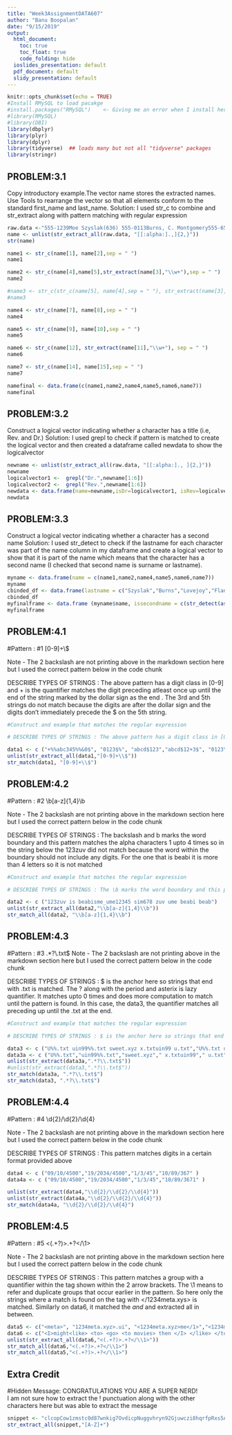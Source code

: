 ```yaml
---
title: "Week3AssignmentDATA607"
author: "Banu Boopalan"
date: "9/15/2019"
output:
  html_document:
    toc: true
    toc_float: true
    code_folding: hide
  ioslides_presentation: default
  pdf_document: default
  slidy_presentation: default
---
```

```r
knitr::opts_chunk$set(echo = TRUE)
#Install RMySQL to load pacakge
#install.packages("RMySQL")    <- Giving me an error when I install here so commented this out as I installed this already.
#library(RMySQL)
#library(DBI)
library(dbplyr)
library(plyr)
library(dplyr)
library(tidyverse)  ## loads many but not all "tidyverse" packages
library(stringr)
```

## PROBLEM:3.1
Copy introductory example.The vector name stores the extracted names. Use Tools to rearrange the vector so that all elements conform to the standard first_name and last_name.
Solution: I used str_c to combine and str_extract along with pattern matching with regular expression

```r
raw.data <-"555-1239Moe Szyslak(636) 555-0113Burns, C. Montgomery555-6542Rev. Timothy Lovejoy555 8904Ned Flanders636-555-3226Simpson, Homer5553642Dr. Julius Hibbert"
name <- unlist(str_extract_all(raw.data, "[[:alpha:].,]{2,}"))
str(name)

name1 <- str_c(name[1], name[2],sep = " ")
name1

name2 <- str_c(name[4],name[5],str_extract(name[3],"\\w+"),sep = " ")
name2

#name3 <- str_c(str_c(name[5], name[4],sep = " "), str_extract(name[3],"\\w+"), sep = "")
#name3

name4 <- str_c(name[7], name[8],sep = " ")
name4

name5 <- str_c(name[9], name[10],sep = " ")
name5

name6 <- str_c(name[12], str_extract(name[11],"\\w+"), sep = " ")
name6

name7 <- str_c(name[14], name[15],sep = " ")
name7

namefinal <- data.frame(c(name1,name2,name4,name5,name6,name7))
namefinal 

```

## PROBLEM:3.2
Construct a logical vector indicating whether a character has a title (i.e, Rev. and Dr.)
Solution: I used grepl to check if pattern is matched to create the logical vector and then created a dataframe called newdata to show the logicalvector

```r
newname <- unlist(str_extract_all(raw.data, "[[:alpha:]., ]{2,}"))
newname
logicalvector1 <-  grepl("Dr.",newname[1:6]) 
logicalvector2 <-  grepl("Rev.",newname[1:6]) 
newdata <- data.frame(name=newname,isDr=logicalvector1, isRev=logicalvector2)
newdata
```


## PROBLEM:3.3
Construct a logical vector indicating whether a character has a second name
Solution: I used str_detect to check if the lastname for each character was part of the name column in my dataframe and create a logical vector to show that it is part of the name which means that the character has a second name (I checked that second name is surname or lastname).

```r
myname <- data.frame(name = c(name1,name2,name4,name5,name6,name7))
myname
cbinded_df <- data.frame(lastname = c("Szyslak","Burns","Lovejoy","Flanders","Simpson","Hibbert"))
cbinded_df
myfinalframe <- data.frame (myname$name, issecondname = c(str_detect(as.character(myname$name),as.character(cbinded_df$lastname))))
myfinalframe
```


## PROBLEM:4.1
#Pattern : #1	[0-9]+\\$

Note - The 2 backslash are not printing above in the markdown section here but I used the correct pattern below in the code chunk

DESCRIBE TYPES OF STRINGS : The above pattern has a digit class in [0-9] and + is the quantifier matches the digit preceding atleast once up until the end of the string marked by the dollar sign as the end . The 3rd and 5th strings do not match because the digits are after the dollar sign and the digits don't immediately precede the $ on the 5th string.

```r
#Construct and example that matches the regular expression

# DESCRIBE TYPES OF STRINGS : The above pattern has a digit class in [0-9] and + is the quantifier matches the digit preceding atleast once up until the end of the string marked by the '$' . The 3rd and 5th strings do not match because the digits are after the '$' and the digits don't immediately precede the $ on the 5th string.

data1 <- c ("+%%abc345%%&0$", "0123$%", "abcd$123","abcd$12+3$", "0123\\))$%")
unlist(str_extract_all(data1,"[0-9]+\\$"))
str_match(data1, "[0-9]+\\$")
```

## PROBLEM:4.2
#Pattern : #2	\\b[a-z]{1,4}\\b

Note - The 2 backslash are not printing above in the markdown section here but I used the correct pattern below in the code chunk

DESCRIBE TYPES OF STRINGS : The  backslash and b marks the word boundary and this pattern matches the alpha characters 1 upto 4 times so in the string below the 123zuv did not match because the word within the boundary should not include any digits. For the one that is beabi it is more than 4 letters so it is not matched

```r
#Construct and example that matches the regular expression

# DESCRIBE TYPES OF STRINGS : The \b marks the word boundary and this pattern matches the alpha characters 1 upto 4 times so in the string below the 123zuv did not match because the word within the boundary should not include any digits. For the one that is beabi it is more than 4 letters so it is not matched

data2 <- c ("123zuv is beabisme_ume12345 sim678 zuv ume beabi beab")
unlist(str_extract_all(data2,"\\b[a-z]{1,4}\\b"))
str_match_all(data2, "\\b[a-z]{1,4}\\b")
```


## PROBLEM:4.3
#Pattern : #3	.*?\\.txt$
Note - The 2 backslash are not printing above in the markdown section here but I used the correct pattern below in the code chunk

DESCRIBE TYPES OF STRINGS : $ is the anchor here so strings that end with .txt is matched. The ? along with the period and asterix is lazy quantifier. It  matches upto 0 times and does more computation to match until the pattern is found. In this case, the data3, the quantifier matches all preceding up until the .txt at the end.

```r
#Construct and example that matches the regular expression

# DESCRIBE TYPES OF STRINGS : $ is the anchor here so strings that end with .txt is matched. The ? along with the period and asterix is lazy quantifier. It  matches upto 0 times and does more computation to match until the pattern is found. In this case, the data3, the quantifier matches all preceding up until the .txt at the end.

data3 <- c ("U%%.txt uin99%%.txt sweet.xyz x.txtuin99 u.txt","U%%.txt uin99%%.txt sweet.xyz x.txtuin99 .txt", "U%%.txt uin99%%.txt sweet.xyz x.txtuin99 .uvw" )
data3a <- c ("U%%.txt","uin99%%.txt","sweet.xyz"," x.txtuin99"," u.txt")
unlist(str_extract(data3a,".*?\\.txt$"))
#unlist(str_extract(data3,".*?\\.txt$"))
str_match(data3a, ".*?\\.txt$")
str_match(data3, ".*?\\.txt$")

```

## PROBLEM:4.4
#Pattern : #4	\\d{2}/\\d{2}/\\d{4}

Note - The 2 backslash are not printing above in the markdown section here but I used the correct pattern below in the code chunk

DESCRIBE TYPES OF STRINGS : This pattern matches digits in a certain format provided above

```r
data4 <- c ("09/10/4500","19/2034/4500","1/3/45","10/89/367" )
data4a <- c ("09/10/4500","19/2034/4500","1/3/45","10/89/3671" )

unlist(str_extract(data4,"\\d{2}/\\d{2}/\\d{4}"))
unlist(str_extract(data4a,"\\d{2}/\\d{2}/\\d{4}"))
str_match(data4a, "\\d{2}/\\d{2}/\\d{4}")

```

## PROBLEM:4.5
#Pattern : #5	<(.+?)>.+?</\\1>

Note - The 2 backslash are not printing above in the markdown section here but I used the correct pattern below in the code chunk

DESCRIBE TYPES OF STRINGS : This pattern matches a group with a quantifier within the tag shown within the 2 arrow brackets. The \1 means to refer and duplicate groups that occur earlier in the pattern. So here only the strings where a match is found on the tag with </1234meta.xys> is matched. Similarly on data6, it matched the <I> and </I> and extracted all in between.

```r
data5 <- c("<meta>", "1234meta.xyz>.ui", "<1234meta.xyz>me</1>","<1234meta.xyz>me.me</1234meta.xyz>", "<x>myname</y> <x>myname</z>")
data6 <- c("<I>might<like> <to> <go> <to movies> then </I> </like> </to> ")
unlist(str_extract_all(data6,"<(.+?)>.+?</\\1>"))
str_match_all(data6,"<(.+?)>.+?</\\1>")
str_match_all(data5,"<(.+?)>.+?</\\1>")
```

## Extra Credit
#Hidden Message: CONGRATULATIONS YOU ARE A SUPER NERD!  
I am not sure how to extract the ! punctuation along with the other characters here but was able to extract the message


```r
snippet <- "clcopCow1zmstc0d87wnkig7OvdicpNuggvhryn92Gjuwczi8hqrfpRxs5Aj5dwpn0TanwoUwisdij7Lj8kpf03AT5Idr3coc0bt7yczjatOaootj55t3Nj3ne6c4Sfek.r1w1YwwojigOd6vrfUrbz2.2bkAnbhzgv4R9i05zEcrop.wAgnb.SqoU65fPa1otfb7wEm24k6t3sR9zqe5fy89n6Nd5t9kc4fE905gmc4Rgxo5nhDk!gr"
str_extract_all(snippet,"[A-Z]+")
```
